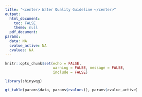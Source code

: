 ```yaml
---
title: "<center> Water Quality Guideline </center>"
output:
  html_document:
    toc: FALSE
    theme: null
  pdf_document:
params:
  data: NA
  cvalue_active: NA
  cvalues: NA
---
```

```r
knitr::opts_chunk$set(echo = FALSE, 
                      warning = FALSE, message = FALSE,
                      include = FALSE)
```

```r
library(shinywqg)

gt_table(params$data, params$cvalues(), params$cvalue_active)
```



